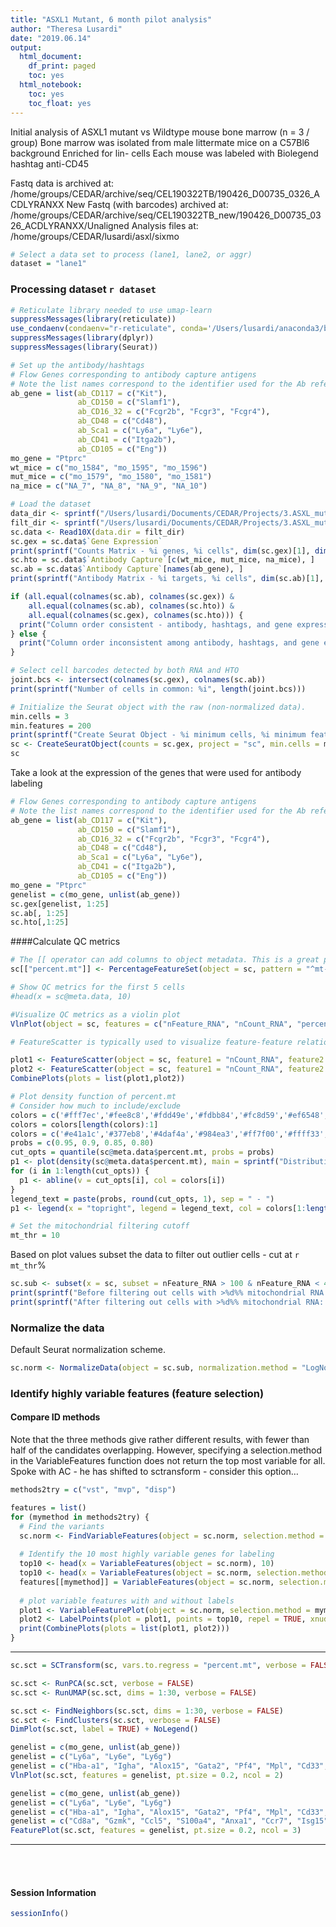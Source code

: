 ```yaml
---
title: "ASXL1 Mutant, 6 month pilot analysis"
author: "Theresa Lusardi"
date: "2019.06.14"
output:
  html_document:
    df_print: paged
    toc: yes
  html_notebook:
    toc: yes
    toc_float: yes
---
```


Initial analysis of ASXL1 mutant vs Wildtype mouse bone marrow (n = 3 / group)
Bone marrow was isolated from male littermate mice on a C57Bl6 background
Enriched for lin- cells
Each mouse was labeled with Biolegend hashtag anti-CD45

Fastq data is archived at:  /home/groups/CEDAR/archive/seq/CEL190322TB/190426_D00735_0326_ACDLYRANXX
New Fastq (with barcodes) archived at:
  /home/groups/CEDAR/archive/seq/CEL190322TB_new/190426_D00735_0326_ACDLYRANXX/Unaligned
Analysis files at: /home/groups/CEDAR/lusardi/asxl/sixmo

```r
# Select a data set to process (lane1, lane2, or aggr)
dataset = "lane1"
```

### Processing dataset `r dataset`

```r
# Reticulate library needed to use umap-learn
suppressMessages(library(reticulate))
use_condaenv(condaenv="r-reticulate", conda='/Users/lusardi/anaconda3/bin/conda')
suppressMessages(library(dplyr))
suppressMessages(library(Seurat))

# Set up the antibody/hashtags
# Flow Genes corresponding to antibody capture antigens
# Note the list names correspond to the identifier used for the Ab reference, the list elements are the corresponding gene IDs from MGI.
ab_gene = list(ab_CD117 = c("Kit"),
               ab_CD150 = c("Slamf1"),
               ab_CD16_32 = c("Fcgr2b", "Fcgr3", "Fcgr4"),
               ab_CD48 = c("Cd48"),
               ab_Sca1 = c("Ly6a", "Ly6e"),
               ab_CD41 = c("Itga2b"),
               ab_CD105 = c("Eng"))
mo_gene = "Ptprc"
wt_mice = c("mo_1584", "mo_1595", "mo_1596")
mut_mice = c("mo_1579", "mo_1580", "mo_1581")
na_mice = c("NA_7", "NA_8", "NA_9", "NA_10")

# Load the dataset
data_dir <- sprintf("/Users/lusardi/Documents/CEDAR/Projects/3.ASXL_mutant/sixMonthRun/data/%s/raw_feature_bc_matrix/", dataset)
filt_dir <- sprintf("/Users/lusardi/Documents/CEDAR/Projects/3.ASXL_mutant/sixMonthRun/data/%s/filtered_feature_bc_matrix", dataset)
sc.data <- Read10X(data.dir = filt_dir)
sc.gex = sc.data$`Gene Expression`
print(sprintf("Counts Matrix - %i genes, %i cells", dim(sc.gex)[1], dim(sc.gex)[2]))
sc.hto = sc.data$`Antibody Capture`[c(wt_mice, mut_mice, na_mice), ]
sc.ab = sc.data$`Antibody Capture`[names(ab_gene), ]
print(sprintf("Antibody Matrix - %i targets, %i cells", dim(sc.ab)[1], dim(sc.ab)[2]))

if (all.equal(colnames(sc.ab), colnames(sc.gex)) &
    all.equal(colnames(sc.ab), colnames(sc.hto)) &
    all.equal(colnames(sc.gex), colnames(sc.hto))) {
  print("Column order consistent - antibody, hashtags, and gene expression")
} else {
  print("Column order inconsistent among antibody, hashtags, and gene expression - need to fix it.")
}

# Select cell barcodes detected by both RNA and HTO 
joint.bcs <- intersect(colnames(sc.gex), colnames(sc.ab))
print(sprintf("Number of cells in common: %i", length(joint.bcs)))

# Initialize the Seurat object with the raw (non-normalized data).
min.cells = 3
min.features = 200
print(sprintf("Create Seurat Object - %i minimum cells, %i minimum features", min.cells, min.features))
sc <- CreateSeuratObject(counts = sc.gex, project = "sc", min.cells = min.cells, min.features = min.features)
sc
```

Take a look at the expression of the genes that were used for antibody labeling
```r
# Flow Genes corresponding to antibody capture antigens
# Note the list names correspond to the identifier used for the Ab reference, the list elements are the corresponding gene IDs from MGI.
ab_gene = list(ab_CD117 = c("Kit"),
               ab_CD150 = c("Slamf1"),
               ab_CD16_32 = c("Fcgr2b", "Fcgr3", "Fcgr4"),
               ab_CD48 = c("Cd48"),
               ab_Sca1 = c("Ly6a", "Ly6e"),
               ab_CD41 = c("Itga2b"),
               ab_CD105 = c("Eng"))
mo_gene = "Ptprc"
genelist = c(mo_gene, unlist(ab_gene))
sc.gex[genelist, 1:25]
sc.ab[, 1:25]
sc.hto[,1:25]
```

####Calculate QC metrics
```r
# The [[ operator can add columns to object metadata. This is a great place to stash QC stats
sc[["percent.mt"]] <- PercentageFeatureSet(object = sc, pattern = "^mt-")

# Show QC metrics for the first 5 cells
#head(x = sc@meta.data, 10)

#Visualize QC metrics as a violin plot
VlnPlot(object = sc, features = c("nFeature_RNA", "nCount_RNA", "percent.mt"), ncol = 3)

# FeatureScatter is typically used to visualize feature-feature relationships, but can be used for anything calculated by the object, i.e. columns in object metadata, PC scores etc.

plot1 <- FeatureScatter(object = sc, feature1 = "nCount_RNA", feature2 = "percent.mt") 
plot2 <- FeatureScatter(object = sc, feature1 = "nCount_RNA", feature2 = "nFeature_RNA") 
CombinePlots(plots = list(plot1,plot2))

# Plot density function of percent.mt
# Consider how much to include/exclude
colors = c('#fff7ec','#fee8c8','#fdd49e','#fdbb84','#fc8d59','#ef6548','#d7301f','#b30000','#7f0000')
colors = colors[length(colors):1]
colors = c('#e41a1c','#377eb8','#4daf4a','#984ea3','#ff7f00','#ffff33','#a65628','#f781bf','#999999')
probs = c(0.95, 0.9, 0.85, 0.80)
cut_opts = quantile(sc@meta.data$percent.mt, probs = probs)
p1 <- plot(density(sc@meta.data$percent.mt), main = sprintf("Distribution of %% Mitochondrial Cells %s", dataset))
for (i in 1:length(cut_opts)) {
  p1 <- abline(v = cut_opts[i], col = colors[i])
}
legend_text = paste(probs, round(cut_opts, 1), sep = " - ")
p1 <- legend(x = "topright", legend = legend_text, col = colors[1:length(probs)], pch = 16)

```

```r
# Set the mitochondrial filtering cutoff
mt_thr = 10
```

Based on plot values subset the data to filter out outlier cells - cut at `r mt_thr`%
```r
sc.sub <- subset(x = sc, subset = nFeature_RNA > 100 & nFeature_RNA < 4000 & percent.mt < mt_thr)
print(sprintf("Before filtering out cells with >%d%% mitochondrial RNA:  %i genes, %i cells", mt_thr, dim(sc)[1], dim(sc)[2]))
print(sprintf("After filtering out cells with >%d%% mitochondrial RNA:  %i genes, %i cells", mt_thr, dim(sc.sub)[1], dim(sc.sub)[2]))
```

### Normalize the data
Default Seurat normalization scheme.

```r
sc.norm <- NormalizeData(object = sc.sub, normalization.method = "LogNormalize", scale.factor = 1e4)
```
### Identify highly variable features (feature selection)
#### Compare ID methods
Note that the three methods give rather different results, with fewer than half of the candidates overlapping. However, specifying a selection.method in the VariableFeatures function does not return the top most variable for all.
Spoke with AC - he has shifted to sctransform - consider this option...
```r
methods2try = c("vst", "mvp", "disp")

features = list()
for (mymethod in methods2try) {
  # Find the variants
  sc.norm <- FindVariableFeatures(object = sc.norm, selection.method = mymethod, nfeatures = 2000)
  
  # Identify the 10 most highly variable genes for labeling
  top10 <- head(x = VariableFeatures(object = sc.norm), 10)
  top10 <- head(x = VariableFeatures(object = sc.norm, selection.method = mymethod), 10)
  features[[mymethod]] = VariableFeatures(object = sc.norm, selection.method = mymethod)
  
  # plot variable features with and without labels
  plot1 <- VariableFeaturePlot(object = sc.norm, selection.method = mymethod)
  plot2 <- LabelPoints(plot = plot1, points = top10, repel = TRUE, xnudge = 0, ynudge=0)
  print(CombinePlots(plots = list(plot1, plot2)))
}

```

***

```r
sc.sct = SCTransform(sc, vars.to.regress = "percent.mt", verbose = FALSE)
```

```r
sc.sct <- RunPCA(sc.sct, verbose = FALSE)
sc.sct <- RunUMAP(sc.sct, dims = 1:30, verbose = FALSE)

sc.sct <- FindNeighbors(sc.sct, dims = 1:30, verbose = FALSE)
sc.sct <- FindClusters(sc.sct, verbose = FALSE)
DimPlot(sc.sct, label = TRUE) + NoLegend()
```

```r
genelist = c(mo_gene, unlist(ab_gene))
genelist = c("Ly6a", "Ly6e", "Ly6g")
genelist = c("Hba-a1", "Igha", "Alox15", "Gata2", "Pf4", "Mpl", "Cd33", "Mmp9")
VlnPlot(sc.sct, features = genelist, pt.size = 0.2, ncol = 2)
```

```r
genelist = c(mo_gene, unlist(ab_gene))
genelist = c("Ly6a", "Ly6e", "Ly6g")
genelist = c("Hba-a1", "Igha", "Alox15", "Gata2", "Pf4", "Mpl", "Cd33", "Mmp9")
genelist = c("Cd8a", "Gzmk", "Ccl5", "S100a4", "Anxa1", "Ccr7", "Isg15", "Cd3d")
FeaturePlot(sc.sct, features = genelist, pt.size = 0.2, ncol = 3)
```




***
<br><br>

#### Session Information
```r
sessionInfo()
```